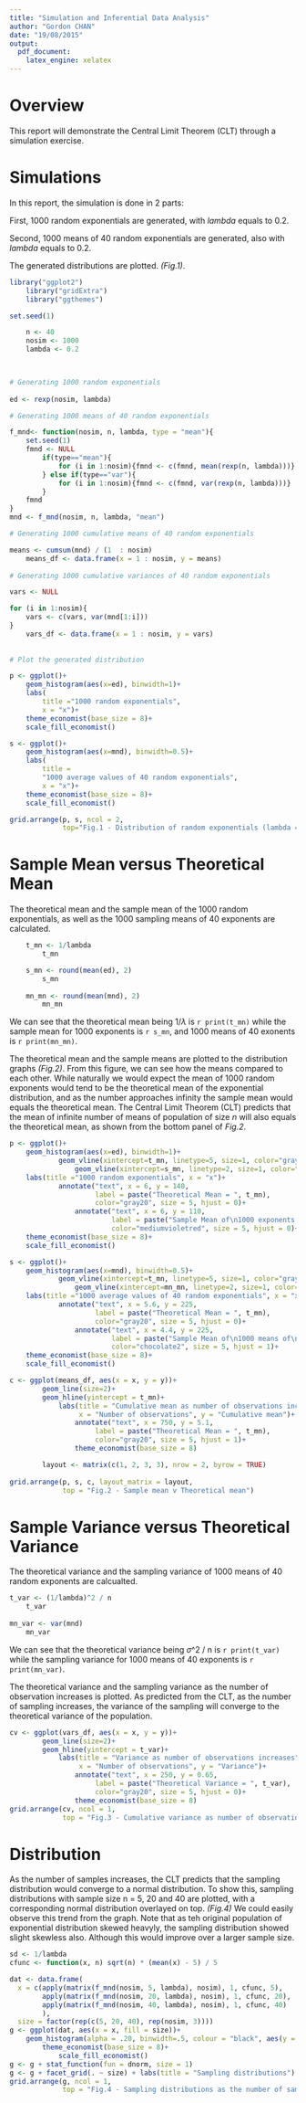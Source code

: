 ```yaml
---
title: "Simulation and Inferential Data Analysis"
author: "Gordon CHAN"
date: "19/08/2015"
output: 
  pdf_document: 
    latex_engine: xelatex
---
```


# Overview

This report will demonstrate the Central Limit Theorem (CLT) through a simulation exercise.

# Simulations

In this report, the simulation is done in 2 parts:

First, 1000 random exponentials are generated, with *lambda* equals to 0.2.

Second, 1000 means of 40 random exponentials are generated, also with *lambda* equals to 0.2.

The generated distributions are plotted. *(Fig.1)*.

```r

library("ggplot2")
    library("gridExtra")
    library("ggthemes")

set.seed(1)

    n <- 40
    nosim <- 1000
    lambda <- 0.2
    


# Generating 1000 random exponentials    
    
ed <- rexp(nosim, lambda)

# Generating 1000 means of 40 random exponentials

f_mnd<- function(nosim, n, lambda, type = "mean"){
    set.seed(1)
    fmnd <- NULL
        if(type=="mean"){
            for (i in 1:nosim){fmnd <- c(fmnd, mean(rexp(n, lambda)))}
        } else if(type=="var"){
            for (i in 1:nosim){fmnd <- c(fmnd, var(rexp(n, lambda)))}
        }
    fmnd
}
mnd <- f_mnd(nosim, n, lambda, "mean")

# Generating 1000 cumulative means of 40 random exponentials

means <- cumsum(mnd) / (1  : nosim)
    means_df <- data.frame(x = 1 : nosim, y = means)
    
# Generating 1000 cumulative variances of 40 random exponentials

vars <- NULL

for (i in 1:nosim){
    vars <- c(vars, var(mnd[1:i]))
}
    vars_df <- data.frame(x = 1 : nosim, y = vars)
    
    
# Plot the generated distribution

p <- ggplot()+
    geom_histogram(aes(x=ed), binwidth=1)+
    labs(
        title ="1000 random exponentials",
        x = "x")+
    theme_economist(base_size = 8)+
    scale_fill_economist()

s <- ggplot()+
    geom_histogram(aes(x=mnd), binwidth=0.5)+
    labs(
        title =
        "1000 average values of 40 random exponentials",
        x = "x")+
    theme_economist(base_size = 8)+
    scale_fill_economist()

grid.arrange(p, s, ncol = 2, 
             top="Fig.1 - Distribution of random exponentials (lambda = 0.2)")

```


# Sample Mean versus Theoretical Mean

The theoretical mean and the sample mean of the 1000 random exponentials, as well as the 1000 sampling means of 40 exponents are calculated.

```r
    
    t_mn <- 1/lambda
        t_mn

    s_mn <- round(mean(ed), 2)
        s_mn
        
    mn_mn <- round(mean(mnd), 2)
        mn_mn

```

We can see that the theoretical mean being 1/$\lambda$ is `r print(t_mn)` while the sample mean for 1000 exponents is `r s_mn`, and 1000 means of 40 exonents is `r print(mn_mn)`.

The theoretical mean and the sample means are plotted to the distribution graphs *(Fig.2)*. From this figure, we can see how the means compared to each other. While naturally we would expect the mean of 1000 random exponents would tend to be the theoretical mean of the exponential distribution, and as the number approaches infinity the sample mean would equals the theoretical mean. The Central Limit Theorem (CLT) predicts that the mean of infinite number of means of population of size *n* will also equals the theoretical mean, as shown from the bottom panel of *Fig.2*.

```r
p <- ggplot()+
    geom_histogram(aes(x=ed), binwidth=1)+
            geom_vline(xintercept=t_mn, linetype=5, size=1, color="gray88")+
                geom_vline(xintercept=s_mn, linetype=2, size=1, color="mediumvioletred")+
    labs(title ="1000 random exponentials", x = "x")+
            annotate("text", x = 6, y = 140,
                     label = paste("Theoretical Mean = ", t_mn),
                     color="gray20", size = 5, hjust = 0)+
                annotate("text", x = 6, y = 110,
                         label = paste("Sample Mean of\n1000 exponents = ", s_mn),
                         color="mediumvioletred", size = 5, hjust = 0)+
    theme_economist(base_size = 8)+
    scale_fill_economist()

s <- ggplot()+
    geom_histogram(aes(x=mnd), binwidth=0.5)+
            geom_vline(xintercept=t_mn, linetype=5, size=1, color="gray88")+
                geom_vline(xintercept=mn_mn, linetype=2, size=1, color="chocolate2")+
    labs(title ="1000 average values of 40 random exponentials", x = "x")+
            annotate("text", x = 5.6, y = 225,
                     label = paste("Theoretical Mean = ", t_mn),
                     color="gray20", size = 5, hjust = 0)+
                annotate("text", x = 4.4, y = 225,
                         label = paste("Sample Mean of\n1000 means of\n40 exponents = ", mn_mn),
                         color="chocolate2", size = 5, hjust = 1)+
    theme_economist(base_size = 8)+
    scale_fill_economist()

c <- ggplot(means_df, aes(x = x, y = y))+
        geom_line(size=2)+
        geom_hline(yintercept = t_mn)+
            labs(title = "Cumulative mean as number of observations increases",
                 x = "Number of observations", y = "Cumulative mean")+
                annotate("text", x = 750, y = 5.1,
                     label = paste("Theoretical Mean = ", t_mn),
                     color="gray20", size = 5, hjust = 1)+
                theme_economist(base_size = 8)

        layout <- matrix(c(1, 2, 3, 3), nrow = 2, byrow = TRUE)
        
grid.arrange(p, s, c, layout_matrix = layout, 
             top = "Fig.2 - Sample mean v Theoretical mean")
```


# Sample Variance versus Theoretical Variance

The theoretical variance and the sampling variance of 1000 means of 40 random exponents are calcualted.

```r

t_var <- (1/lambda)^2 / n
    t_var
    
mn_var <- var(mnd)
    mn_var
```

We can see that the theoretical variance being $\sigma$^2 / n is `r print(t_var)` while the sampling variance for 1000 means of 40 exponents is `r print(mn_var)`.

The theoretical variance and the sampling variance as the number of observation increases is plotted. As predicted from the CLT, as the number of sampling increases, the variance of the sampling will converge to the theoretical variance of the population.

```r
cv <- ggplot(vars_df, aes(x = x, y = y))+
        geom_line(size=2)+
        geom_hline(yintercept = t_var)+
            labs(title = "Variance as number of observations increases",
                 x = "Number of observations", y = "Variance")+
                annotate("text", x = 250, y = 0.65,
                     label = paste("Theoretical Variance = ", t_var),
                     color="gray20", size = 5, hjust = 0)+
                theme_economist(base_size = 8)
grid.arrange(cv, ncol = 1, 
             top = "Fig.3 - Cumulative variance as number of observations increases")
```


# Distribution

As the number of samples increases, the CLT predicts that the sampling distribution would converge to a normal distribution. To show this, sampling distributions with sample size n = 5, 20 and 40 are plotted, with a corresponding normal distribution overlayed on top. *(Fig.4)* We could easily observe this trend from the graph. Note that as teh original population of exponential distribution skewed heavyly, the sampling distribution showed slight skewless also. Although this would improve over a larger sample size.

```r
sd <- 1/lambda
cfunc <- function(x, n) sqrt(n) * (mean(x) - 5) / 5

dat <- data.frame(
  x = c(apply(matrix(f_mnd(nosim, 5, lambda), nosim), 1, cfunc, 5),
        apply(matrix(f_mnd(nosim, 20, lambda), nosim), 1, cfunc, 20),
        apply(matrix(f_mnd(nosim, 40, lambda), nosim), 1, cfunc, 40)
        ),
  size = factor(rep(c(5, 20, 40), rep(nosim, 3))))
g <- ggplot(dat, aes(x = x, fill = size))+
    geom_histogram(alpha = .20, binwidth=.5, colour = "black", aes(y = ..density..))+
        theme_economist(base_size = 8)+
            scale_fill_economist()
g <- g + stat_function(fun = dnorm, size = 1)
g <- g + facet_grid(. ~ size) + labs(title = "Sampling distributions")
grid.arrange(g, ncol = 1, 
             top = "Fig.4 - Sampling distributions as the number of samples increases")
```